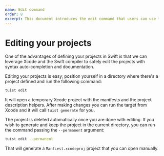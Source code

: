 ```yaml
---
name: Edit command
order: 8
excerpt: This document introduces the edit command that users can use to edit their manifest files using Xcode and therefore taking advantage of inline documentation and syntax autocompletion.
---
```


# Editing your projects

One of the advantages of defining your projects in Swift is that we can leverage Xcode and the Swift compiler to safely edit the projects with syntax auto-completion and documentation.

Editing your projects is easy; position yourself in a directory where there's a project defined and run the following command:

```bash
tuist edit
```

It will open a temporary Xcode project with the manifests and the project description helpers. After making changes you can run the target from Xcode and it will call `tuist generate` for you. 

The project is deleted automatically once you are done with editing. If you wish to generate and keep the project in the current directory, you can run the command passing the `--permanent` argument:

```bash
tuist edit --permanent
```

That will generate a `Manfiest.xcodeproj` project that you can open manually.
